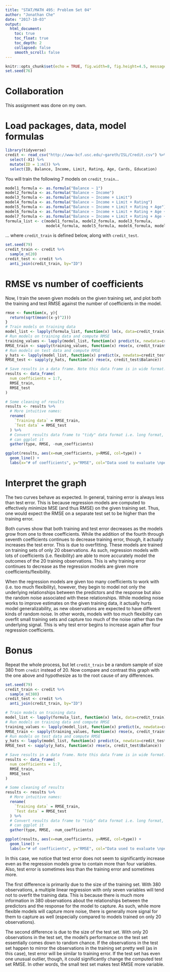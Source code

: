 ```yaml
---
title: "STAT/MATH 495: Problem Set 04"
author: "Jonathan Che"
date: "2017-10-03"
output:
  html_document:
    toc: true
    toc_float: true
    toc_depth: 2
    collapsed: false
    smooth_scroll: false
---
```


```r
knitr::opts_chunk$set(echo = TRUE, fig.width=8, fig.height=4.5, message=FALSE)
set.seed(76)
```

# Collaboration

This assignment was done on my own.

# Load packages, data, model formulas

```r
library(tidyverse)
credit <- read_csv("http://www-bcf.usc.edu/~gareth/ISL/Credit.csv") %>%
  select(-X1) %>%
  mutate(ID = 1:n()) %>% 
  select(ID, Balance, Income, Limit, Rating, Age, Cards, Education)
```

You will train the following 7 models on `credit_train`...

```r
model1_formula <- as.formula("Balance ~ 1")
model2_formula <- as.formula("Balance ~ Income")
model3_formula <- as.formula("Balance ~ Income + Limit")
model4_formula <- as.formula("Balance ~ Income + Limit + Rating")
model5_formula <- as.formula("Balance ~ Income + Limit + Rating + Age")
model6_formula <- as.formula("Balance ~ Income + Limit + Rating + Age + Cards")
model7_formula <- as.formula("Balance ~ Income + Limit + Rating + Age + Cards + Education")
formula_list <- c(model1_formula, model2_formula, model3_formula, 
                  model4_formula, model5_formula, model6_formula, model7_formula)
```

... where `credit_train` is defined below, along with `credit_test`.

```r
set.seed(79)
credit_train <- credit %>% 
  sample_n(20)
credit_test <- credit %>% 
  anti_join(credit_train, by="ID")
```


# RMSE vs number of coefficients

Now, I train the seven given models on the given training set, and plot both the training and test RMSE against the number of coefficients in the model.

```r
rmse <- function(x, y){
  return(sqrt(mean((x-y)^2)))
}
# Train models on training data
model_list <- lapply(formula_list, function(x) lm(x, data=credit_train))
# Run models on training data and compute RMSE
training_values <- lapply(model_list, function(x) predict(x, newdata=credit_train))
RMSE_train <- sapply(training_values, function(x) rmse(x, credit_train$Balance))
# Run models on test data and compute RMSE
y_hats <- lapply(model_list, function(x) predict(x, newdata=credit_test))
RMSE_test <- sapply(y_hats, function(x) rmse(x, credit_test$Balance))
```

```r
# Save results in a data frame. Note this data frame is in wide format.
results <- data_frame(
  num_coefficients = 1:7,
  RMSE_train,
  RMSE_test
) 

# Some cleaning of results
results <- results %>% 
  # More intuitive names:
  rename(
    `Training data` = RMSE_train,
    `Test data` = RMSE_test
  ) %>% 
  # Convert results data frame to "tidy" data format i.e. long format, so that we
  # can ggplot it
  gather(type, RMSE, -num_coefficients)

ggplot(results, aes(x=num_coefficients, y=RMSE, col=type)) +
  geom_line() + 
  labs(x="# of coefficients", y="RMSE", col="Data used to evaluate \nperformance of fitted model")
```


# Interpret the graph

The two curves behave as expected. In general, training error is always less than test error. This is because regression models are computed to effectively minimize MSE (and thus RMSE) on the given training set. Thus, one would expect the RMSE on a separate test set to be higher than the training error.

Both curves show that both training and test error decreases as the models grow from one to three coefficients. While the addition of the fourth through seventh coefficients continues to decrease training error, though, it actually increases the test error. This is due to overfitting. These models are trained on training sets of only 20 observations. As such, regression models with lots of coefficients (i.e. flexibility) are able to more accurately model the outcomes of the 20 training observations. This is why training error continues to decrease as the regression models are given more coefficients/flexibility. 

When the regression models are given too many coefficients to work with (i.e. too much flexibility), however, they begin to model not only the underlying relationships between the predictors and the response but also the random noise associated with these relationships. While modeling noise works to improve estimates on the given training data, it actually hurts model generalizability, as new observations are expected to have different kinds of random noise. In other words, models with too much flexibility can overfit small training sets and capture too much of the noise rather than the underlying signal. This is why test error begins to increase again after four regression coefficients. 


# Bonus

Repeat the whole process, but let `credit_train` be a random sample of size 380
from `credit` instead of 20. Now compare and contrast this graph with the
one above and hypothesize as to the root cause of any differences.

```r
set.seed(79)
credit_train <- credit %>% 
  sample_n(380)
credit_test <- credit %>% 
  anti_join(credit_train, by="ID")
```
```r
# Train models on training data
model_list <- lapply(formula_list, function(x) lm(x, data=credit_train))
# Run models on training data and compute RMSE
training_values <- lapply(model_list, function(x) predict(x, newdata=credit_train))
RMSE_train <- sapply(training_values, function(x) rmse(x, credit_train$Balance))
# Run models on test data and compute RMSE
y_hats <- lapply(model_list, function(x) predict(x, newdata=credit_test))
RMSE_test <- sapply(y_hats, function(x) rmse(x, credit_test$Balance))

# Save results in a data frame. Note this data frame is in wide format.
results <- data_frame(
  num_coefficients = 1:7,
  RMSE_train,
  RMSE_test
) 

# Some cleaning of results
results <- results %>% 
  # More intuitive names:
  rename(
    `Training data` = RMSE_train,
    `Test data` = RMSE_test
  ) %>% 
  # Convert results data frame to "tidy" data format i.e. long format, so that we
  # can ggplot it
  gather(type, RMSE, -num_coefficients)

ggplot(results, aes(x=num_coefficients, y=RMSE, col=type)) +
  geom_line() + 
  labs(x="# of coefficients", y="RMSE", col="Data used to evaluate \nperformance of fitted model")
```

In this case, we notice that test error does not seem to significantly increase even as the regression models grow to contain more than four variables. Also, test error is sometimes less than the training error and sometimes more.

The first difference is primarily due to the size of the training set. With 380 observations, a multiple linear regression with only seven variables will tend not to overfit the training data. This is because there is much more information in 380 observations about the relationships between the predictors and the response for the model to capture. As such, while more flexible models will capture more noise, there is generally more signal for them to capture as well (especially compared to models trained on only 20 observations).

The second difference is due to the size of the test set. With only 20 observations in the test set, the model's performance on the test set essentially comes down to random chance. If the observations in the test set happen to mirror the observations in the training set pretty well (as in this case), test error will be similar to training error. If the test set has even one unusual outlier, though, it could significantly change the computed test set RMSE. In other words, the small test set makes test RMSE more variable.

